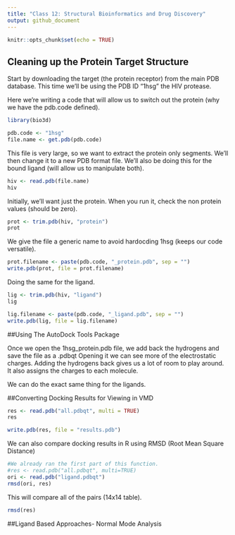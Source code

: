 ```yaml
---
title: "Class 12: Structural Bioinformatics and Drug Discovery"
output: github_document
---
```


```r
knitr::opts_chunk$set(echo = TRUE)
```

## Cleaning up the Protein Target Structure

Start by downloading the target (the protein receptor) from the main PDB database. This time we'll be using the PDB ID "1hsg" the HIV protease. 

Here we're writing a code that will allow us to switch out the protein (why we have the pdb.code defined).

```r
library(bio3d)

pdb.code <- "1hsg"
file.name <- get.pdb(pdb.code)
```

This file is very large, so we want to extract the protein only segments. We'll then change it to a new PDB format file. We'll also be doing this for the bound ligand (will allow us to manipulate both).

```r
hiv <- read.pdb(file.name)
hiv
```

Initially, we'll want just the protein. When you run it, check the non protein values (should be zero).
```r
prot <- trim.pdb(hiv, "protein")
prot
```

We give the file a generic name to avoid hardocding 1hsg (keeps our code versatile).
```r
prot.filename <- paste(pdb.code, "_protein.pdb", sep = "")
write.pdb(prot, file = prot.filename)
```

Doing the same for the ligand.
```r
lig <- trim.pdb(hiv, "ligand")
lig
```
```r
lig.filename <- paste(pdb.code, "_ligand.pdb", sep = "")
write.pdb(lig, file = lig.filename)
```

##Using The AutoDock Tools Package

Once we open the 1hsg_protein.pdb file, we add back the hydrogens and save the file as a .pdbqt
Opening it we can see more of the electrostatic charges. Adding the hydrogens back gives us a lot of room to play around. It also assigns the charges to each molecule. 

We can do the exact same thing for the ligands. 

##Converting Docking Results for Viewing in VMD

```r
res <- read.pdb("all.pdbqt", multi = TRUE)
res
```

```r
write.pdb(res, file = "results.pdb")
```

We can also compare docking results in R using RMSD (Root Mean Square Distance)
```r
#We already ran the first part of this function.
#res <- read.pdb("all.pdbqt", multi=TRUE)
ori <- read.pdb("ligand.pdbqt")
rmsd(ori, res)
```

This will compare all of the pairs (14x14 table).
```r
rmsd(res)
```

##Ligand Based Approaches- Normal Mode Analysis







